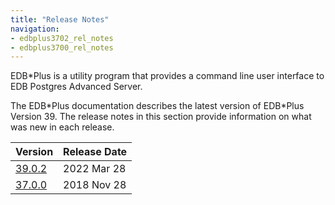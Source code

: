 ```yaml
---
title: "Release Notes"
navigation:
- edbplus3702_rel_notes
- edbplus3700_rel_notes
---
```


EDB\*Plus is a utility program that provides a command line user interface to EDB Postgres Advanced Server.

The EDB\*Plus documentation describes the latest version of EDB\*Plus Version 39. The release notes in this section provide information on what was new in each release. 

| Version                                | Release Date |                        
| -------------------------------------- | ------------ |  
| [39.0.2](edbplus3702_rel_notes.mdx)    | 2022 Mar 28  | 
| [37.0.0](edbplus3700_rel_notes.mdx)    | 2018 Nov 28  | 